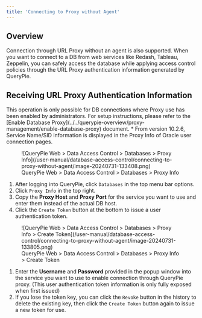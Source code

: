 ```yaml
---
title: 'Connecting to Proxy without Agent'
---
```



## Overview

Connection through URL Proxy without an agent is also supported. When you want to connect to a DB from web services like Redash, Tableau, Zeppelin, you can safely access the database while applying access control policies through the URL Proxy authentication information generated by QueryPie.

## Receiving URL Proxy Authentication Information

<Callout type="info">
This operation is only possible for DB connections where Proxy use has been enabled by administrators. For setup instructions, please refer to the [Enable Database Proxy](../../querypie-overview/proxy-management/enable-database-proxy) document.
* From version 10.2.6, Service Name/SID information is displayed in the Proxy Info of Oracle user connection pages.
</Callout>

<figure data-layout="center" data-align="center">
![QueryPie Web &gt; Data Access Control &gt; Databases &gt; Proxy Info](/user-manual/database-access-control/connecting-to-proxy-without-agent/image-20240731-133408.png)
<figcaption>
QueryPie Web &gt; Data Access Control &gt; Databases &gt; Proxy Info
</figcaption>
</figure>

1. After logging into QueryPie, click `Databases` in the top menu bar options.
2. Click `Proxy Info` in the top right.
3. Copy the **Proxy Host** and **Proxy Port** for the service you want to use and enter them instead of the actual DB host.
4. Click the `Create Token` button at the bottom to issue a user authentication token.

<figure data-layout="center" data-align="center">
![QueryPie Web &gt; Data Access Control &gt; Databases &gt; Proxy Info &gt; Create Token](/user-manual/database-access-control/connecting-to-proxy-without-agent/image-20240731-133805.png)
<figcaption>
QueryPie Web &gt; Data Access Control &gt; Databases &gt; Proxy Info &gt; Create Token
</figcaption>
</figure>

1. Enter the **Username** and **Password** provided in the popup window into the service you want to use to enable connection through QueryPie proxy. (This user authentication token information is only fully exposed when first issued)
2. If you lose the token key, you can click the `Revoke` button in the history to delete the existing key, then click the `Create Token` button again to issue a new token for use.

